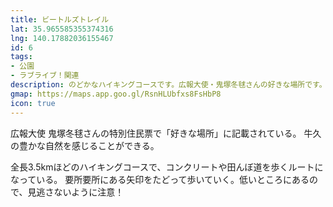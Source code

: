 ```yaml
---
title: ビートルズトレイル
lat: 35.965585355374316
lng: 140.17882036155467
id: 6
tags:
- 公園
- ラブライブ！関連
description: のどかなハイキングコースです。広報大使・鬼塚冬毬さんの好きな場所です。
gmap: https://maps.app.goo.gl/RsnHLUbfxs8FsHbP8
icon: true
---
```


<LinkedImage
  basename="nato_blooming/beetles_trail-sign"
/>

広報大使 鬼塚冬毬さんの特別住民票で「好きな場所」に記載されている。
牛久の豊かな自然を感じることができる。


全長3.5kmほどのハイキングコースで、コンクリートや田んぼ道を歩くルートになっている。
要所要所にある矢印をたどって歩いていく。低いところにあるので、見逃さないように注意！

<LinkedImage
  basename="nato_blooming/beetles_trail-poll2"
/>

<LinkedImage
  basename="nato_blooming/beetles_trail-walk1"
/>

<LinkedImage
  basename="nato_blooming/beetles_trail-walk4"
/>

<LinkedImage
  basename="nato_blooming/beetles_trail-walk6"
/>

<LinkedImage
  basename="nato_blooming/beetles_trail-walk8"
/>

<LinkedImage
  basename="nato_blooming/beetles_trail-poll9"
/>


